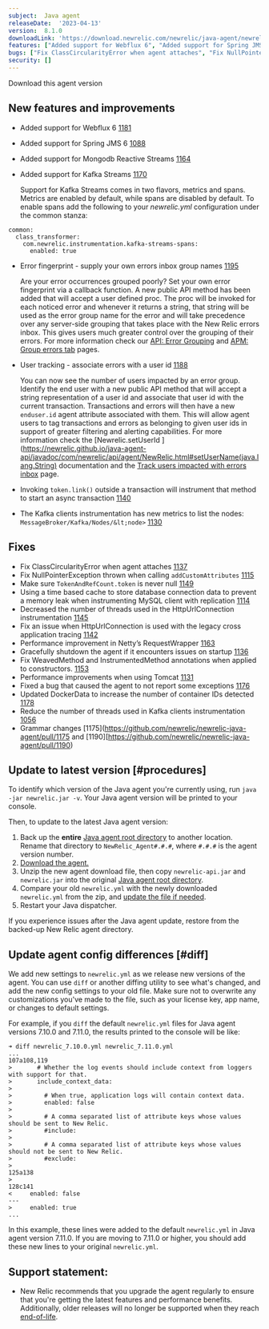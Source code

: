 ```yaml
---
subject:  Java agent
releaseDate:  '2023-04-13'
version:  8.1.0
downloadLink: 'https://download.newrelic.com/newrelic/java-agent/newrelic-agent/8.1.0/'
features: ["Added support for Webflux 6", "Added support for Spring JMS 6", "Added support for Mongodb Reactive Streams", "Added support for Kafka Streams", "Error fingerprint - supply your own errors inbox group names", "User tracking", "Invoking `token.link()` outside a transaction will instrument that method to start an async transaction", "The Kafka clients instrumentation has new metrics to list the nodes: `MessageBroker/Kafka/Nodes/...`"]
bugs: ["Fix ClassCircularityError when agent attaches", "Fix NullPointerException thrown when calling `addCustomAttributes`", "Make sure `TokenAndRefCount.token` is never null", "Using a time based cache to store database connection data to prevent a memory leak when instrumenting MySQL client with replication", "Decreased the number of threads used in the HttpUrlConnection instrumentation", "Fix an issue when HttpUrlConnection is used with the legacy cross application tracing", "Performance improvement in Netty’s RequestWrapper", "Gracefully shutdown the agent if it encounters issues on startup", "Fix WeavedMethod and InstrumentedMethod annotations when applied to constructors.", "Performance improvements when using Tomcat", "Fixed a bug that caused the agent to not report some exceptions", "Updated DockerData to increase the number of container IDs detected", "Reduce the number of threads used in Kafka clients instrumentation"]
security: []
---
```

<ButtonGroup>
  <ButtonLink
    role="button"
    to="https://download.newrelic.com/newrelic/java-agent/newrelic-agent/8.1.0/"
    variant="primary"
  >
    Download this agent version
  </ButtonLink>
</ButtonGroup>


## New features and improvements

- Added support for Webflux 6 [1181](https://github.com/newrelic/newrelic-java-agent/pull/1181)

- Added support for Spring JMS 6 [1088](https://github.com/newrelic/newrelic-java-agent/issues/1088)

- Added support for Mongodb Reactive Streams [1164](https://github.com/newrelic/newrelic-java-agent/pull/1164)

- Added support for Kafka Streams [1170](https://github.com/newrelic/newrelic-java-agent/pull/1170)

  Support for Kafka Streams comes in two flavors, metrics and spans. Metrics are enabled by default, while spans are disabled by default. To enable spans add the following to your _newrelic.yml_ configuration under the common stanza:
```
common:
  class_transformer:
    com.newrelic.instrumentation.kafka-streams-spans:
      enabled: true
```

- Error fingerprint - supply your own errors inbox group names [1195](https://github.com/newrelic/newrelic-java-agent/pull/1195)

  Are your error occurrences grouped poorly? Set your own error fingerprint via a callback function. A new public API method has been added that will accept a user defined proc. The proc will be invoked for each noticed error and whenever it returns a string, that string will be used as the error group name for the error and will take precedence over any server-side grouping that takes place with the New Relic errors inbox. This gives users much greater control over the grouping of their errors. For more information check our [API: Error Grouping](/docs/apm/agents/java-agent/api-guides/java-agent-api-register-error-group-callback-to-set-fingerprint/) and [APM: Group errors tab](/docs/errors-inbox/apm-tab/) pages.

- User tracking - associate errors with a user id [1188](https://github.com/newrelic/newrelic-java-agent/pull/1188)

  You can now see the number of users impacted by an error group. Identify the end user with a new public API method that will accept a string representation of a user id and associate that user id with the current transaction. Transactions and errors will then have a new `enduser.id` agent attribute associated with them. This will allow agent users to tag transactions and errors as belonging to given user ids in support of greater filtering and alerting capabilities. For more information check the [Newrelic.setUserId ](https://newrelic.github.io/java-agent-api/javadoc/com/newrelic/api/agent/NewRelic.html#setUserName(java.lang.String) documentation and the [Track users impacted with errors inbox](/docs/errors-inbox/error-users-impacted/) page.

- Invoking `token.link()` outside a transaction will instrument that method to start an async transaction [1140](https://github.com/newrelic/newrelic-java-agent/pull/1140)

- The Kafka clients instrumentation has new metrics to list the nodes: `MessageBroker/Kafka/Nodes/&lt;node>` [1130](https://github.com/newrelic/newrelic-java-agent/pull/1130)



## Fixes

- Fix ClassCircularityError when agent attaches [1137](https://github.com/newrelic/newrelic-java-agent/pull/1137)
- Fix NullPointerException thrown when calling `addCustomAttributes` [1115](https://github.com/newrelic/newrelic-java-agent/issues/1115)
- Make sure `TokenAndRefCount.token` is never null [1149](https://github.com/newrelic/newrelic-java-agent/issues/1149)
- Using a time based cache to store database connection data to prevent a memory leak when instrumenting MySQL client with replication [1114](https://github.com/newrelic/newrelic-java-agent/pull/1114)
- Decreased the number of threads used in the HttpUrlConnection instrumentation [1145](https://github.com/newrelic/newrelic-java-agent/pull/1145)
- Fix an issue when HttpUrlConnection is used with the legacy cross application tracing [1142](https://github.com/newrelic/newrelic-java-agent/issues/1142)
- Performance improvement in Netty’s RequestWrapper [1163](https://github.com/newrelic/newrelic-java-agent/pull/1163)
- Gracefully shutdown the agent if it encounters issues on startup [1136](https://github.com/newrelic/newrelic-java-agent/pull/1136)
- Fix WeavedMethod and InstrumentedMethod annotations when applied to constructors.  [1153](https://github.com/newrelic/newrelic-java-agent/issues/1153)
- Performance improvements when using Tomcat [1131](https://github.com/newrelic/newrelic-java-agent/pull/1131)
- Fixed a bug that caused the agent to not report some exceptions [1176](https://github.com/newrelic/newrelic-java-agent/pull/1176)
- Updated DockerData to increase the number of container IDs detected [1178](https://github.com/newrelic/newrelic-java-agent/pull/1178)
- Reduce the number of threads used in Kafka clients instrumentation [1056](https://github.com/newrelic/newrelic-java-agent/issues/1056)
- Grammar changes [1175](https://github.com/newrelic/newrelic-java-agent/pull/1175 and [1190][https://github.com/newrelic/newrelic-java-agent/pull/1190)


## Update to latest version [#procedures]

To identify which version of the Java agent you're currently using, run `java -jar newrelic.jar -v`. Your Java agent version will be printed to your console.

Then, to update to the latest Java agent version:

1. Back up the **entire** [Java agent root directory](/docs/agents/manage-apm-agents/troubleshooting/find-agent-root-directory#java-agent) to another location. Rename that directory to `NewRelic_Agent#.#.#`, where `#.#.#` is the agent version number.
2. [Download the agent.](/docs/release-notes/agent-release-notes/java-release-notes)
3. Unzip the new agent download file, then copy `newrelic-api.jar` and `newrelic.jar` into the original [Java agent root directory](/docs/agents/manage-apm-agents/troubleshooting/find-agent-root-directory#java-agent).
4. Compare your old `newrelic.yml` with the newly downloaded `newrelic.yml` from the zip, and [update the file if needed](#diff).
5. Restart your Java dispatcher.

If you experience issues after the Java agent update, restore from the backed-up New Relic agent directory.

## Update agent config differences [#diff]

We add new settings to `newrelic.yml` as we release new versions of the agent. You can use `diff` or another diffing utility to see what's changed, and add the new config settings to your old file. Make sure not to overwrite any customizations you've made to the file, such as your license key, app name, or changes to default settings.

For example, if you `diff` the default `newrelic.yml` files for Java agent versions 7.10.0 and 7.11.0, the results printed to the console will be like:

```
➜ diff newrelic_7.10.0.yml newrelic_7.11.0.yml
...
107a108,119
>       # Whether the log events should include context from loggers with support for that.
>       include_context_data:
>
>         # When true, application logs will contain context data.
>         enabled: false
>
>         # A comma separated list of attribute keys whose values should be sent to New Relic.
>         #include:
>
>         # A comma separated list of attribute keys whose values should not be sent to New Relic.
>         #exclude:
>
125a138
>
128c141
<     enabled: false
---
>     enabled: true
...
```

In this example, these lines were added to the default `newrelic.yml` in Java agent version 7.11.0. If you are moving to 7.11.0 or higher, you should add these new lines to your original `newrelic.yml`.

## Support statement:

* New Relic recommends that you upgrade the agent regularly to ensure that you're getting the latest features and performance benefits. Additionally, older releases will no longer be supported when they reach [end-of-life](https://docs.newrelic.com/docs/using-new-relic/cross-product-functions/install-configure/notification-changes-new-relic-saas-features-distributed-software/).

